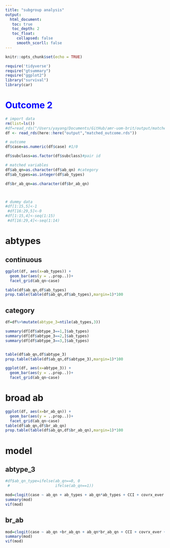 ```yaml
---
title: "subgroup analysis"
output: 
  html_document:
   toc: true
   toc_depth: 2
   toc_float:
     collapsed: false
     smooth_scorll: false
---
```


```r
knitr::opts_chunk$set(echo = TRUE)
```


```r
require('tidyverse')
require("gtsummary")
require("ggplot2")
library("survival")
library(car)
```


# <font color=blue>**Outcome 2**</font>
```r
# import data
rm(list=ls())
#df=read_rds("/Users/yayang/Documents/GitHub/amr-uom-brit/output/matched_outcome.rds")
df <- read_rds(here::here("output","matched_outcome.rds"))

```

```r

# outcome
df$case=as.numeric(df$case) #1/0

df$subclass=as.factor(df$subclass)#pair id

# matched variables
df$ab_qn=as.character(df$ab_qn) #category
df$ab_types=as.integer(df$ab_types)

df$br_ab_qn=as.character(df$br_ab_qn)




```

```r
# dummy data
#df[1:15,5]<-1
 #df[16:29,5]<-0
#df[1:15,4]<-seq(1:15)
 #df[16:29,4]<-seq(1:14)
```


# abtypes

## continuous
```r

ggplot(df, aes(x=ab_types)) +
  geom_bar(aes(y = ..prop..))+
  facet_grid(ab_qn~case)

table(df$ab_qn,df$ab_types)
prop.table(table(df$ab_qn,df$ab_types),margin=1)*100
```

## category
```r
df=df%>%mutate(abtype_3=ntile(ab_types,3))

summary(df[df$abtype_3==1,]$ab_types)
summary(df[df$abtype_3==2,]$ab_types)
summary(df[df$abtype_3==3,]$ab_types)


table(df$ab_qn,df$abtype_3)
prop.table(table(df$ab_qn,df$abtype_3),margin=1)*100

ggplot(df, aes(x=abtype_3)) +
  geom_bar(aes(y = ..prop..))+
  facet_grid(ab_qn~case)


```

# broad ab
```r

ggplot(df, aes(x=br_ab_qn)) +
  geom_bar(aes(y = ..prop..))+
  facet_grid(ab_qn~case)
table(df$ab_qn,df$br_ab_qn)
prop.table(table(df$ab_qn,df$br_ab_qn),margin=1)*100
```



# model
## abtype_3

```r
#df$ab_qn_type=ifelse(ab_qn==0, 0
 #                    ifelse(ab_qn==1))

```

```r

mod=clogit(case ~ ab_qn + ab_types + ab_qn*ab_types + CCI + covrx_ever + strata(subclass), df)
summary(mod)
vif(mod)
```

## br_ab
```r
mod=clogit(case ~ ab_qn +br_ab_qn + ab_qn*br_ab_qn + CCI + covrx_ever + strata(subclass), df)
summary(mod)
vif(mod)
```



